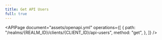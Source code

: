 ```yaml
---
title: Get API Users
full: true
---
```


<APIPage
  document="assets/openapi.yml"
  operations={[
    {
      path: "/realms/{REALM_ID}/clients/{CLIENT_ID}/api-users",
      method: "get",
    },
  ]}
/>

